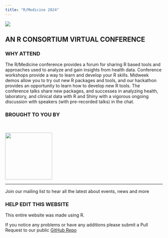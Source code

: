 ```yaml
---
title: "R/Medicine 2024"
---
```


![](images/Main.png)

::: r-stack
## **AN R CONSORTIUM VIRTUAL CONFERENCE**
:::



### WHY ATTEND 

The R/Medicine conference provides a forum for sharing R based tools and approaches used to analyze and gain insights from health data. Conference workshops provide a way to learn and develop your R skills. Midweek demos allow you to try out new R packages and tools, and our hackathon provides an opportunity to learn how to develop new R tools. The conference talks share new packages, and successes in analyzing health, laboratory, and clinical data with R and Shiny with a vigorous ongoing discussion with speakers (with pre-recorded talks) in the chat.

### BROUGHT TO YOU BY

<br>

[![](images/R-con.png){fig-alt="R Consortium" fig-align="center" height="150"}](https://www.r-consortium.org/)

<hr>

Join our mailing list to hear all the latest about events, news and more

```{=html}
<!--[if lte IE 8]>
<script charset="utf-8" type="text/javascript" src="//js.hsforms.net/forms/v2-legacy.js"></script>
<![endif]-->
```
```{=html}
<script charset="utf-8" type="text/javascript" src="//js.hsforms.net/forms/v2.js"></script>
```
```{=html}
<script>
  hbspt.forms.create({
    region: "na1",
    portalId: "8112310",
    formId: "b41bf142-22db-4911-893a-52b856c8288f",
    sfdcCampaignId: "7012M000001nUWFQA2"
});
</script>
```

### HELP EDIT THIS WEBSITE

This entire website was made using R. 

If you notice any problems or have any additions please submit a Pull Request to our public [GitHub Repo](https://github.com/RConsortium/RMedicine_website/)
